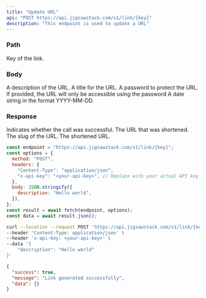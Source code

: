 ```yaml
---
title: "Update URL"
api: "POST https://api.jigsawstack.com/v1/link/{key}"
description: "This endpoint is used to update a URL"
---
```


### Path

<ParamField path="key" type="string" required>
  Key of the link.
</ParamField>

### Body

<ParamField body="description" type="string">
  A description of the URL.
</ParamField>

<ParamField body="title" type="string">
  A title for the URL.
</ParamField>

<ParamField body="password" type="string">
  A password to protect the URL. If provided, the URL will only be accessible
  using the password
</ParamField>

<ParamField body="expiresAt" type="string">
  A date string in the format YYYY-MM-DD.
</ParamField>

<Snippet file="header.mdx" />

### Response

<ResponseField name="success" type="boolean">
  Indicates whether the call was successful.
</ResponseField>

<ResponseField name="data" type="object">

<Expandable title="Toggle data">

<ResponseField name="url" type="string">
  The URL that was shortened.
</ResponseField>

<ResponseField name="slug" type="string">
  The slug of the URL.
</ResponseField>

<ResponseField name="short_url" type="string">
  The shortened URL.
</ResponseField>

</Expandable>

</ResponseField>

<RequestExample>

```javascript Node.js
const endpoint = "https://api.jigsawstack.com/v1/link/{key}";
const options = {
  method: "POST",
  headers: {
    "Content-Type": "application/json",
    "x-api-key": "<your-api-key>", // Replace with your actual API key.
  },
  body: JSON.stringify({
    description: "Hello world",
  }),
};
const result = await fetch(endpoint, options);
const data = await result.json();
```

```bash cURL
curl --location --request POST 'https://api.jigsawstack.com/v1/link/{key}' \
--header 'Content-Type: application/json' \
--header 'x-api-key: <your-api-key>' \
--data '{
    "description": "Hello world"
}'
```

</RequestExample>

<ResponseExample>

```json Response
{
  "success": true,
  "message": "Link generated successfully",
  "data": {}
}
```

</ResponseExample>
